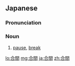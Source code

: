 ==Japanese==
{{ja-kanjitab|あい|ま|yomi=kun}}

===Pronunciation===
{{ja-pron|あいま|y=kun}}

===Noun===
{{ja-noun|あいま}}

# [[pause]], [[break]]

[[lo:合間]]
[[mg:合間]]
[[ja:合間]]
[[zh:合間]]